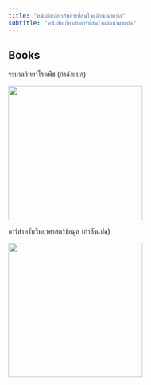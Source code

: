 ```yaml
---
title: "หนังสือเกี่ยวกับอาร์ที่สนใจแล้วนำมาแปล"
subtitle: "หนังสือเกี่ยวกับอาร์ที่สนใจแล้วนำมาแปล"
---
```


## Books
ระบาดวิทยาโรคพืช (กำลังแปล)

<a href="https://OTexts.org/fpp3/"><img src="https://r4pde.netlify.app/cover.png" height="270" align="center"/></a>

อาร์สำหรับวิทยาศาสตร์ข้อมูล (กำลังแปล)

<a href="https://OTexts.org/fpp3/"><img src="https://r4ds.hadley.nz/cover.jpg" height="270" align="center"/></a>
